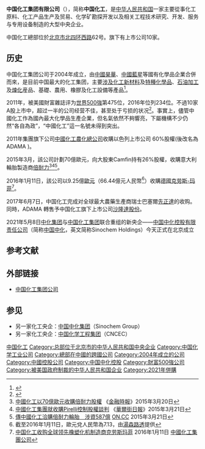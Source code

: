 {{NOT|中国中化|中化集团|中国化学工程集团}}
{{Infobox Company
| company_name = 中国化工集团有限公司
| company_name_en = China National Chemical Corporation
| company_logo = China National Chemical Corporation (CHEMCHINA) .svg
| type = [[中国中央企业|中国中央企业]]<br>[[国有独资企业|国有独资企业]]
| company_slogan = 科学至上<br>新科学，新未来
| abbreviated_name = 
| local_code_name = CN
| local_code = 91110000710932515R
| key_people = 董事长：[[宁高宁|宁高宁]]<br>总经理：[[杨兴强|杨兴强]]
| fate = 
| predecessor = [[中华人民共和国化学工业部|中华人民共和国化学工业部]]所属企业
| successor = 
| foundation = {{Start date|2004|05|09}}
| industry = [[化工|化工]]、[[石油化工|石油化工]]、[[能源|能源]]、[[材料|材料]]及[[装备|装备]]
| location = {{CHN}}[[北京市|北京市]][[海淀区|海淀区]][[北四环西路|北四环西路]]62号
| owner = {{PRC}}（国家）<br>{{Small|[[国务院国有资产监督管理委员会|国务院国资委]]代表[[中华人民共和国国务院|国务院]]履行出资人职责}}
| website = {{URL|http://www.chemchina.com.cn/}}
| parent = [[中国中化|中国中化控股有限责任公司]]
}}
'''中国化工集团有限公司'''（{{lang-en|China National Chemical Corporation，ChemChina}}），简称'''中国化工'''，是[[中华人民共和国|中华人民共和国]]一家主要從事化工原料、化工产品生产及贸易、化学矿勘探开发以及相关工程技术研究、开发、服务与专用设备制造的大型中央企业。

中国化工總部位於[[北京市|北京市]][[北四环西路|北四环西路]]62号。旗下有上市公司10家。

== 历史 ==
中国化工集团公司于2004年成立，由[[中國昊華化工集團|中國昊華]]、[[中國藍星|中國藍星]]等國有化學品企業合併而來，是目前中国最大的化工集团，主要[[涉及化工新材料|涉及化工新材料]]及[[特種化學品|特種化學品]]、[[石油加工|石油加工]]及[[煉化|煉化]]産品、基礎、農用、橡膠及化工設備等產品<ref>{{Cite web |url=http://www.chemchina.com/portal/gywm/jtjj/A131601web_1.htm |title=中国化工集团公司簡介 |accessdate=2012-09-22 |archive-date=2020-04-02 |archive-url=https://web.archive.org/web/20200402190417/https://www.chemchina.com/portal/gywm/jtjj/A131601web_1.htm |dead-url=no }}</ref>。

2011年，被美國財富雜誌评为[[世界500強|世界500強]]第475位，2016年位列234位。不過10家A股上市中，超过一半的公司经营不佳，甚至处于亏损的状况<ref>{{Cite web |url=http://stock.hexun.com/2011-08-18/132566860.html |title=中国化工“大而不强”10家上市公司半数亏损 和訊網 |access-date=2011-09-06 |archive-url=https://web.archive.org/web/20130512140634/http://stock.hexun.com/2011-08-18/132566860.html |archive-date=2013-05-12 |dead-url=yes }}</ref>。事實上，儘管中國化工作為國內最大化學品生產企業，但名氣依然不夠響亮，下屬機構不少仍然“各自為政”，“中國化工”這一名號未得到突出。

2011年集團旗下公司[[中國化工農化總公司|中國化工農化總公司]]收購以色列上市公司{{link-en|马克西姆-阿甘公司|ADAMA Agricultural Solutions}} 60%股權(後改名為ADAMA )。

2015年3月，該公司計劃70億歐元，向大股東Camfin持有26%股權，收購意大利輪胎製造商[[倍耐力|倍耐力]]<ref>[http://www.ft.com/cms/s/0/e9b48e14-cefa-11e4-893d-00144feab7de.html#axzz3V2gtkFnR 中國化工以70億歐元收購倍耐力股權] {{Wayback|url=http://www.ft.com/cms/s/0/e9b48e14-cefa-11e4-893d-00144feab7de.html#axzz3V2gtkFnR |date=20150711024707 }}{{en}} 《[[金融時報|金融時報]]》2015年3月20日</ref><ref>[http://cn.wsj.com/big5/20150321/biz091528.asp 中國化工集團就收購Pirelli控制股權談判] {{Wayback|url=http://cn.wsj.com/big5/20150321/biz091528.asp |date=20150711054707 }} 《[[華爾街日報|華爾街日報]]》2015年3月21日</ref><ref>[http://hk.on.cc/hk/bkn/cnt/finance/20150321/bkn-20150321191203586-0321_00842_001.html 傳中國化工洽購倍耐力輪胎　涉資587億] {{Wayback|url=http://hk.on.cc/hk/bkn/cnt/finance/20150321/bkn-20150321191203586-0321_00842_001.html |date=20201104190408 }} [[ON.CC|ON.CC]] 2015年3月21日</ref>。

2016年1月11日，該公司以9.25億[[歐元|歐元]]（66.44億元人民幣<ref>截至2016年1月11日，歐元兌人民幣為7.13，由[[湯森路透|湯森路透]]提供</ref>）收購[[德國|德國]][[克劳斯-玛菲|克劳斯-玛菲]]<REF>
[http://www.china-bluestar.com/lanxing/xwymt/hhxw/webinfo/2016/01/1452215944803852.htm 中国化工收购全球领先橡塑化机制造商克劳斯玛菲] {{Wayback|url=http://www.china-bluestar.com/lanxing/xwymt/hhxw/webinfo/2016/01/1452215944803852.htm |date=20161129231747 }}2016年1月11日 [[中國化工集團公司|中國化工集團公司]]
</REF>。

2017年6月7日，中国化工完成对全球最大農藥生產商瑞士巴塞爾[[先正達|先正達]]的收购。同時，ADAMA 轉售予中国化工旗下上市公司[[沙隆達股份|沙隆達股份]]。

2021年5月8日[[中化集团|中化集团]]与[[中国化工集团|中国化工集团]]联合重组的新央企——[[中国中化控股有限责任公司|中国中化控股有限责任公司]]（简称[[中国中化|中国中化]]，英文简称Sinochem Holdings）今天正式在北京成立

== 参考文献 ==
{{Reflist|2}}

== 外部链接 ==
* [http://www.chemchina.com 中国化工集团公司]{{Wayback|url=http://www.chemchina.com/ |date=20180823161422 }}

== 参见 ==
{{Portal box|中华人民共和国|化学}}
* 另一家化工央企：[[中国中化集团|中国中化集团]]（Sinochem Group）
* 另一家化工央企：[[中国化学工程集团|中国化学工程集团]]（CNCEC）
{{Oil and gas companies of the People's Republic of China}}
[[Category:中国化工|]]
[[Category:总部位于北京市的中华人民共和国中央企业|Category:总部位于北京市的中华人民共和国中央企业]]
[[Category:中国化学工业公司|Category:中国化学工业公司]]
[[Category:總部在中國的跨國公司|Category:總部在中國的跨國公司]]
[[Category:2004年成立的公司|Category:2004年成立的公司]]
[[Category:中國控股公司|Category:中國控股公司]]
[[Category:中国中化控股|Category:中国中化控股]]
[[Category:財富500強公司|Category:財富500強公司]]
[[Category:被美国政府制裁的中华人民共和国企业|Category:被美国政府制裁的中华人民共和国企业]]
[[Category:2021年併購|Category:2021年併購]]